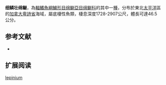 {{Speciesbox
| name = 细鳞壮绵鳚
| image = 
| status = NE
| status_system = IUCN3.1
| genus = Pachycara
| species = lepinium
| authority = Anderson & Peden, 1988
| synonyms = 
}}

'''细鳞壮绵鳚'''，為[[輻鰭魚綱|輻鰭魚綱]][[鱸形目|鱸形目]][[绵鳚亞目|绵鳚亞目]][[绵鳚科|绵鳚科]]的其中一[[種|種]]，分布於東北[[太平洋|太平洋]]區的[[加拿大|加拿大]][[卑詩省|卑詩省]]海域，屬底棲性魚類，棲息深度1728-2907公尺，體長可達46.5公分。

==参考文献==
*{{FishBase_species|genus=Pachycara|species=lepinium|year=2012|month=3}}

== 扩展阅读 ==
{{refbegin}}
{{wikispecies-inline|Pachycara lepinium|细鳞壮绵鳚}}
{{refend}}
{{Taxonbar|from=Q1113819}}

[[Category:壮绵鳚属|lepinium]]


{{鱸形目小作品}}
